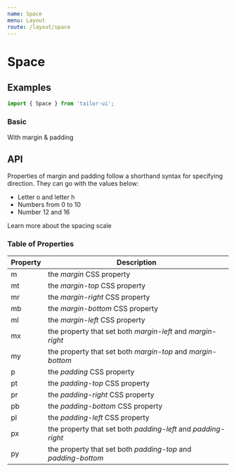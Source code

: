 ```yaml
---
name: Space
menu: Layout
route: /layout/space
---
```



# Space

## Examples

```js
import { Space } from 'tailor-ui';
```

### Basic

<Playground>
  <Space m={4} p={8} style={{ backgroundColor: '#ccc', textAlign: 'center' }}>
    With margin & padding
  </Space>
</Playground>

## API

Properties of margin and padding follow a shorthand syntax for specifying direction.
They can go with the values below:

- Letter o and letter h
- Numbers from 0 to 10
- Number 12 and 16

<Link to="/layout/spacing-scale">Learn more about the spacing scale</Link>

### Table of Properties

| Property | Description                                                   |
| -------- | ------------------------------------------------------------- |
| m        | the _margin_ CSS property                                     |
| mt       | the _margin-top_ CSS property                                 |
| mr       | the _margin-right_ CSS property                               |
| mb       | the _margin-bottom_ CSS property                              |
| ml       | the _margin-left_ CSS property                                |
| mx       | the property that set both _margin-left_ and _margin-right_   |
| my       | the property that set both _margin-top_ and _margin-bottom_   |
| p        | the _padding_ CSS property                                    |
| pt       | the _padding-top_ CSS property                                |
| pr       | the _padding-right_ CSS property                              |
| pb       | the _padding-bottom_ CSS property                             |
| pl       | the _padding-left_ CSS property                               |
| px       | the property that set both _padding-left_ and _padding-right_ |
| py       | the property that set both _padding-top_ and _padding-bottom_ |
